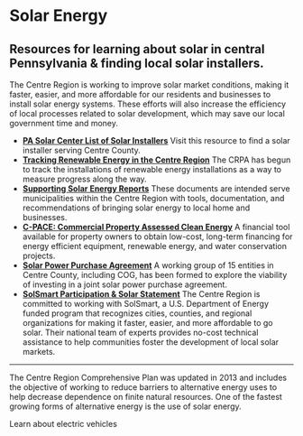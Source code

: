 
# Solar Energy

## Resources for learning about solar in central Pennsylvania & finding local solar installers.

The Centre Region is working to improve solar market conditions, making it faster, easier, and more affordable for our residents and businesses to install solar energy systems. These efforts will also increase the efficiency of local processes related to solar development, which may save our local government time and money.

- **[PA Solar Center List of Solar Installers](http://pasolarcenter.org/qualified-solar-developer-directory/)**
  Visit this resource to find a solar installer serving Centre County.
- **[Tracking Renewable Energy in the Centre Region](https://www.crcog.net/index.asp?SEC={B594F84F-1F84-4C8B-A2FF-D2CA54E55857})**
  The CRPA has begun to track the installations of renewable energy installations as a way to measure progress along the way.
- **[Supporting Solar Energy Reports](https://www.crcog.net/index.asp?SEC={1707768B-6DE4-4296-BA60-03F09E0D2483})**
  These documents are intended serve municipalities within the Centre Region with tools, documentation, and recommendations of bringing solar energy to local home and businesses.
- **[C-PACE: Commercial Property Assessed Clean Energy](https://www.crcog.net/index.asp?SEC=31CFE584-29C0-4789-A5EE-E96C14D8F6FC&DE=F57F37F9-480C-42DD-A26D-2C06152573E2)**
  A financial tool available for property owners to obtain low-cost, long-term financing for energy efficient equipment, renewable energy, and water conservation projects.
- **[Solar Power Purchase Agreement](https://www.crcog.net/index.asp?SEC={6CD612BA-3193-4763-9A6F-A5A490E4C980})**
  A working group of 15 entities in Centre County, including COG, has been formed to explore the viability of investing in a joint solar power purchase agreement.
- **[SolSmart Participation & Solar Statement](https://www.crcog.net/index.asp?SEC={67A39BAA-0E69-4B54-9D85-E58A1A98F94D})**
  The Centre Region is committed to working with SolSmart, a U.S. Department of Energy funded program that recognizes cities, counties, and regional organizations for making it faster, easier, and more affordable to go solar. Their national team of experts provides no-cost technical assistance to help communities foster the development of local solar markets.

---

The Centre Region Comprehensive Plan was updated in 2013 and includes the objective of working to reduce barriers to alternative energy uses to help decrease dependence on finite natural resources. One of the fastest growing forms of alternative energy is the use of solar energy.

<NavCard color="aqua" to="/electric-vehicles" icon={Lightning}>
  Learn about electric vehicles
</NavCard>
